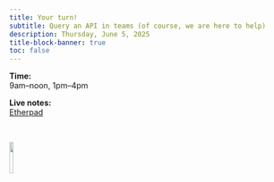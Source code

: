 ```yaml
---
title: Your turn!
subtitle: Query an API in teams (of course, we are here to help)
description: Thursday, June 5, 2025
title-block-banner: true
toc: false
---
```


:::{.topdef}

**Time:** \
9am–noon, 1pm–4pm

**Live notes:** \
[Etherpad](https://etherpad.wikimedia.org/p/dhsi25)

:::

<br>

![](/img/logo_dhsi.png){fig-alt="frontlogo" fig-align="center" width="12%"}
